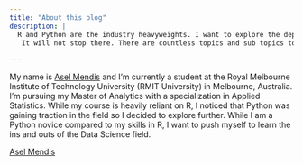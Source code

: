 ---
title: "About this blog"
description: |
  R and Python are the industry heavyweights. I want to explore the depths of Data Science using them both. We will  be tackling topics such as: Data Preprocessing/Cleaning, Machine Learning, Deep Learning (and whatever else comes next), Cloud Computing for Data Science and Statistical Techniques.
   It will not stop there. There are countless topics and sub topics to cover. As I go along, I aim to uncover the insights of the data I find.
  
---


My name is [Asel Mendis](https://www.linkedin.com/in/asel-mendis-a620399b) and I'm currently a student at the Royal Melbourne Institute of Technology University (RMIT University) in Melbourne, Australia. I'm pursuing my Master of Analytics with a specialization in Applied Statistics. While my course is heavily reliant on R, I noticed that Python was gaining traction in the field so I decided to explore further. While I am a Python novice compared to my skills in R, I want to push myself to learn the ins and outs of the Data Science field. 

<script type="text/javascript" src="https://platform.linkedin.com/badges/js/profile.js" async defer></script><div class="LI-profile-badge"  data-version="v1" data-size="large" data-locale="en_US" data-type="horizontal" data-theme="dark" data-vanity="asel-mendis-a620399b"><a class="LI-simple-link" href='https://au.linkedin.com/in/asel-mendis-a620399b?trk=profile-badge'>Asel Mendis</a></div>